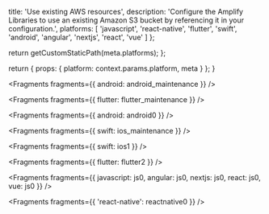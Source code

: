 
  title: 'Use existing AWS resources',
  description: 'Configure the Amplify Libraries to use an existing Amazon S3 bucket by referencing it in your configuration.',
  platforms: [
    'javascript',
    'react-native',
    'flutter',
    'swift',
    'android',
    'angular',
    'nextjs',
    'react',
    'vue'
  ]
};

  return getCustomStaticPath(meta.platforms);
};

  return {
    props: {
      platform: context.params.platform,
      meta
    }
  };
}


<Fragments fragments={{ android: android_maintenance }} />


<Fragments fragments={{ flutter: flutter_maintenance }} />


<Fragments fragments={{ android: android0 }} />


<Fragments fragments={{ swift: ios_maintenance }} />


<Fragments fragments={{ swift: ios1 }} />


<Fragments fragments={{ flutter: flutter2 }} />


<Fragments
  fragments={{
    javascript: js0,
    angular: js0,
    nextjs: js0,
    react: js0,
    vue: js0
  }}
/>


<Fragments fragments={{ 'react-native': reactnative0 }} />
